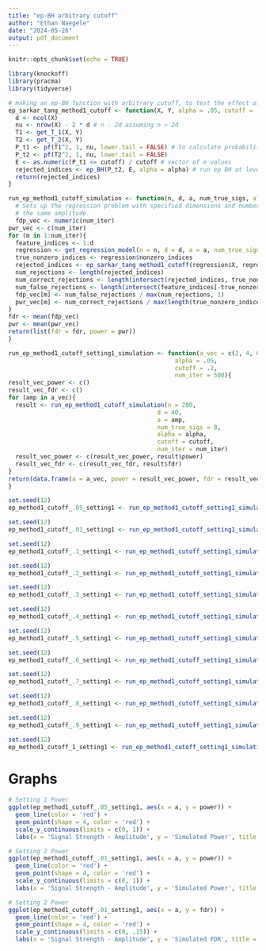 ```yaml
---
title: "ep-BH arbitrary cutoff"
author: "Ethan Naegele"
date: "2024-05-26"
output: pdf_document
---
```


```r
knitr::opts_chunk$set(echo = TRUE)
```

```r
library(knockoff)
library(pracma)
library(tidyverse)
```


```r
# making an ep-BH function with arbitrary cutoff, to test the effect of cutoffs better
ep_sarkar_tang_method1_cutoff <- function(X, Y, alpha = .05, cutoff = .2){
  d <- ncol(X)
  nu <- nrow(X) - 2 * d # n - 2d assuming n > 2d
  T1 <- get_T_1(X, Y)
  T2 <- get_T_2(X, Y)
  P_t1 <- pf(T1^2, 1, nu, lower.tail = FALSE) # to calculate probabilities with the t^2_n distribution, have to use the F(1, n) distribution
  P_t2 <- pf(T2^2, 1, nu, lower.tail = FALSE)
  E <- as.numeric(P_t1 <= cutoff) / cutoff # vector of e values
  rejected_indices <- ep_BH(P_t2, E, alpha = alpha) # run ep BH at level alpha
  return(rejected_indices)
}
```


```r
run_ep_method1_cutoff_simulation <- function(n, d, a, num_true_sigs, alpha = .05, cutoff = .2, num_iter = 300){
  # Sets up the regression problem with specified dimensions and number of true signals, all of which have
  # the same amplitude. 
  fdp_vec <- numeric(num_iter)
pwr_vec <- c(num_iter)
for (m in 1:num_iter){
  feature_indices <- 1:d
  regression <- get_regression_model(n = n, d = d, a = a, num_true_signals = num_true_sigs)
  true_nonzero_indices <- regression$nonzero_indices
  rejected_indices <- ep_sarkar_tang_method1_cutoff(regression$X, regression$Y, alpha = alpha, cutoff = cutoff)
  num_rejections <- length(rejected_indices)
  num_correct_rejections <- length(intersect(rejected_indices, true_nonzero_indices))
  num_false_rejections <- length(intersect(feature_indices[-true_nonzero_indices], rejected_indices))
  fdp_vec[m] <- num_false_rejections / max(num_rejections, 1)
  pwr_vec[m] <- num_correct_rejections / max(length(true_nonzero_indices), 1)
}
fdr <- mean(fdp_vec)
pwr <- mean(pwr_vec)
return(list(fdr = fdr, power = pwr))
}
```



```r
run_ep_method1_cutoff_setting1_simulation <- function(a_vec = c(2, 4, 6, 8, 10), 
                                               alpha = .05,
                                               cutoff = .2,
                                               num_iter = 500){
result_vec_power <- c()
result_vec_fdr <- c()
for (amp in a_vec){
  result <- run_ep_method1_cutoff_simulation(n = 200,
                                          d = 40,
                                          a = amp, 
                                          num_true_sigs = 8,
                                          alpha = alpha,
                                          cutoff = cutoff,
                                          num_iter = num_iter)
  result_vec_power <- c(result_vec_power, result$power)
  result_vec_fdr <- c(result_vec_fdr, result$fdr)
}
return(data.frame(a = a_vec, power = result_vec_power, fdr = result_vec_fdr))
}
```

```r
set.seed(12)
ep_method1_cutoff_.05_setting1 <- run_ep_method1_cutoff_setting1_simulation(cutoff = .05)
```


```r
set.seed(12)
ep_method1_cutoff_.01_setting1 <- run_ep_method1_cutoff_setting1_simulation(cutoff = .01)
```



```r
set.seed(12)
ep_method1_cutoff_.1_setting1 <- run_ep_method1_cutoff_setting1_simulation(cutoff = .1)
```

```r
set.seed(12)
ep_method1_cutoff_.2_setting1 <- run_ep_method1_cutoff_setting1_simulation(cutoff = .2)
```


```r
set.seed(12)
ep_method1_cutoff_.3_setting1 <- run_ep_method1_cutoff_setting1_simulation(cutoff = .3)
```


```r
set.seed(12)
ep_method1_cutoff_.4_setting1 <- run_ep_method1_cutoff_setting1_simulation(cutoff = .4)
```

```r
set.seed(12)
ep_method1_cutoff_.5_setting1 <- run_ep_method1_cutoff_setting1_simulation(cutoff = .5)
```

```r
set.seed(12)
ep_method1_cutoff_.6_setting1 <- run_ep_method1_cutoff_setting1_simulation(cutoff = .6)
```

```r
set.seed(12)
ep_method1_cutoff_.7_setting1 <- run_ep_method1_cutoff_setting1_simulation(cutoff = .7)
```


```r
set.seed(12)
ep_method1_cutoff_.8_setting1 <- run_ep_method1_cutoff_setting1_simulation(cutoff = .8)
```

```r
set.seed(12)
ep_method1_cutoff_.9_setting1 <- run_ep_method1_cutoff_setting1_simulation(cutoff = .9)
```

```r
set.seed(12)
ep_method1_cutoff_1_setting1 <- run_ep_method1_cutoff_setting1_simulation(cutoff = 1)
```



# Graphs 



```r
# Setting 1 Power
ggplot(ep_method1_cutoff_.05_setting1, aes(x = a, y = power)) + 
  geom_line(color = 'red') +
  geom_point(shape = 4, color = 'red') + 
  scale_y_continuous(limits = c(0, 1)) +
  labs(x = 'Signal Strength - Amplitude', y = 'Simulated Power', title = 'ep Method 1 Setting 2 Results - exponent = 0 (n = 200, d = 40, k = 8)')
```


```r
# Setting 2 Power
ggplot(ep_method1_cutoff_.01_setting1, aes(x = a, y = power)) + 
  geom_line(color = 'red') +
  geom_point(shape = 4, color = 'red') + 
  scale_y_continuous(limits = c(0, 1)) +
  labs(x = 'Signal Strength - Amplitude', y = 'Simulated Power', title = 'ep Method 1 Setting 2 Results - exponent = 0 (n = 500, d = 50, k = 10)')
```

```r
# Setting 2 Power
ggplot(ep_method1_cutoff_.01_setting1, aes(x = a, y = fdr)) + 
  geom_line(color = 'red') +
  geom_point(shape = 4, color = 'red') + 
  scale_y_continuous(limits = c(0, .15)) +
  labs(x = 'Signal Strength - Amplitude', y = 'Simulated FDR', title = 'ep Method 1 Setting 2 Results - exponent = 0 (n = 500, d = 50, k = 10)')
```


